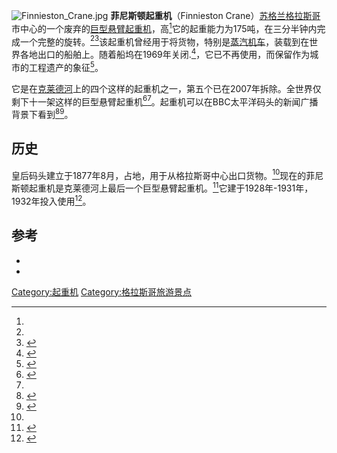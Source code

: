 [[File:Finnieston_Crane.jpg|thumb]]
'''菲尼斯顿起重机'''（Finnieston Crane）[[苏格兰|苏格兰]][[格拉斯哥|格拉斯哥]]市中心的一个废弃的[[起重机|巨型悬臂起重机]]，高{{convert|174|ft}}<ref name=cwh/>它的起重能力为175吨，在三分半钟内完成一个完整的旋转。<ref name=cwh/><ref name=tgs>{{cite web |url=http://www.theglasgowstory.com/image.php?inum=TGSE01353 |title=Finnieston Crane |publisher=TheGlasgowStory |accessdate=28 March 2014 |archive-date=2013-12-04 |archive-url=https://web.archive.org/web/20131204170946/http://www.theglasgowstory.com/image.php?inum=TGSE01353 |dead-url=no }}</ref>该起重机曾经用于将货物，特别是[[蒸汽机车|蒸汽机车]]，装载到在世界各地出口的船舶上。随着船坞在1969年关闭.<ref name=qd>{{cite web |url=http://canmore.rcahms.gov.uk/en/site/44157/details/glasgow+stobcross+queen+s+dock/ |title=Glasgow, Stobcross, Queen's Dock |publisher=CANMORE |accessdate=30 March 2014 |archive-date=2014-11-01 |archive-url=https://web.archive.org/web/20141101075204/http://canmore.rcahms.gov.uk/en/site/44157/details/glasgow+stobcross+queen+s+dock/ |dead-url=no }}</ref>，它已不再使用，而保留作为城市的工程遗产的象征<ref name=p198>{{harvnb|Crawford|2013|p=198}}</ref>。

它是在[[克莱德河|克莱德河]]上的四个这样的起重机之一，第五个已在2007年拆除。全世界仅剩下十一架这样的巨型悬臂起重机<ref name=et>{{cite web |url=http://www.engineering-timelines.com/scripts/engineeringItem.asp?id=1219 |title=Titan Crane, Clydebank |publisher=engineering-timelines.com |accessdate=22 March 2014 |archive-date=2014-03-22 |archive-url=https://web.archive.org/web/20140322171346/http://www.engineering-timelines.com/scripts/engineeringItem.asp?id=1219 |dead-url=no }}</ref><ref name=attwf/>。起重机可以在BBC太平洋码头的新闻广播背景下看到<ref name=attwf>{{cite web |url=http://gbarr.info/2011/06/01/and-the-there-were-four-titan-cranes-of-the-clyde/ |title=And then there were four: Titan Cranes of the Clyde |publisher=gbarr.info |accessdate=23 April 2014 |archive-date=2017-03-06 |archive-url=https://web.archive.org/web/20170306221325/https://gbarr.info/2011/06/01/and-the-there-were-four-titan-cranes-of-the-clyde/ |dead-url=no }}</ref><ref>{{cite news |url=http://www.bbc.co.uk/news/uk-scotland-25882564 |title=Reporting Scotland studio gets a new look |date=27 January 2014 |publisher=BBC News |accessdate=23 April 2014 |archive-date=2017-12-22 |archive-url=https://web.archive.org/web/20171222024605/http://www.bbc.co.uk/news/uk-scotland-25882564 |dead-url=no }}</ref>。

==历史==
皇后码头建立于1877年8月，占地{{convert|61|acre}}，用于从格拉斯哥中心出口货物。<ref name=qd/>现在的菲尼斯顿起重机是克莱德河上最后一个巨型悬臂起重机。<ref name=cwh>{{cite web |url=http://www.clydewaterfrontheritage.com/finniestoncrane.aspx |title=Finnieston Crane |publisher=Clyde Waterfront |accessdate=30 March 2014 |deadurl=yes |archiveurl=https://web.archive.org/web/20140426201654/http://www.clydewaterfrontheritage.com/finniestoncrane.aspx |archivedate=2014-04-26}}</ref>它建于1928年-1931年，1932年投入使用<ref name="p261">{{harvnb|Riddell|1979|p=261}}</ref>。

==参考==
{{reflist|colwidth=30em}}
* {{cite book |url=https://books.google.co.uk/books?id=Z4k547Yzj6kC |title=On Glasgow and Edinburgh |isbn=9780674070592 |last=Crawford |first=Robert |year=2013 |publisher=Harvard University Press |ref=harv |access-date=2017-03-02 |archive-date=2017-02-02 |archive-url=https://web.archive.org/web/20170202020420/https://books.google.co.uk/books?id=Z4k547Yzj6kC |dead-url=no }}
* {{cite book |url=https://books.google.co.uk/books?id=4mlD25cnKTMC |title=Imperial Cities: Landscape, Display and Identity |first1=Felix |last1=Driver |first2=David |last2=Gilbert |year=2003 |publisher=Manchester University Press |isbn=9780719064975 |ref=harv |access-date=2017-03-02 |archive-date=2017-02-02 |archive-url=https://web.archive.org/web/20170202011845/https://books.google.co.uk/books?id=4mlD25cnKTMC |dead-url=no }}
{{Coord|55.85782|N|4.28620|W|region:GB_source:enwiki-osgb36(NS570651)|display=title}}

[[Category:起重机|Category:起重机]]
[[Category:格拉斯哥旅游景点|Category:格拉斯哥旅游景点]]